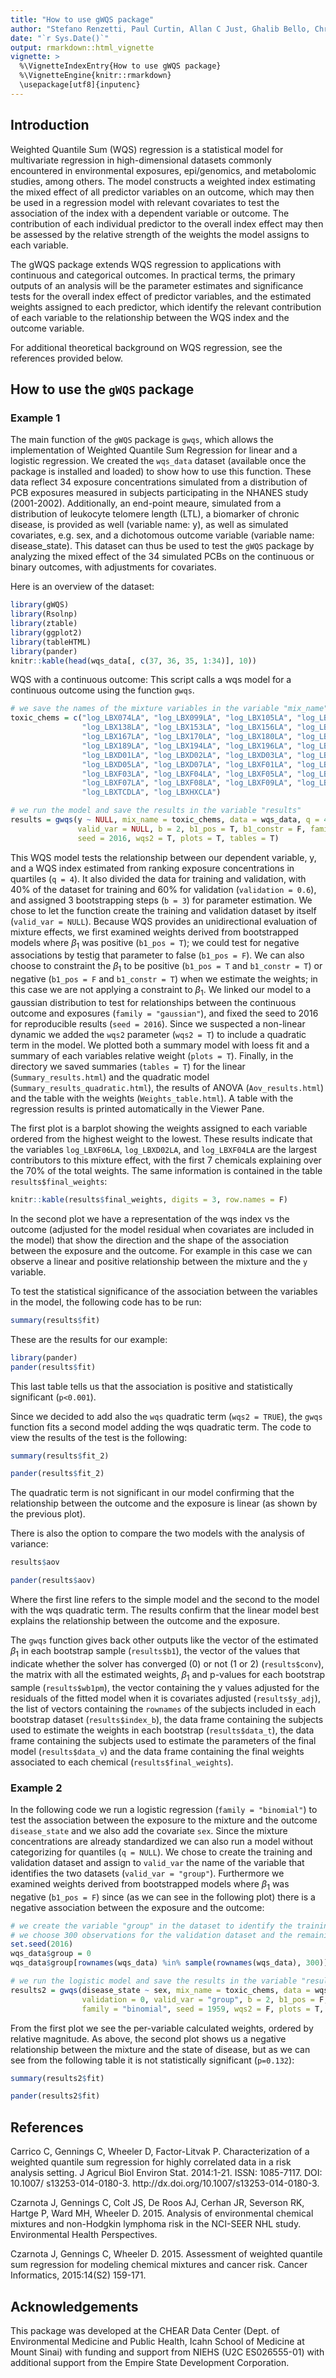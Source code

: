 ```yaml
---
title: "How to use gWQS package"
author: "Stefano Renzetti, Paul Curtin, Allan C Just, Ghalib Bello, Chris Gennings"
date: "`r Sys.Date()`"
output: rmarkdown::html_vignette
vignette: >
  %\VignetteIndexEntry{How to use gWQS package}
  %\VignetteEngine{knitr::rmarkdown}
  \usepackage[utf8]{inputenc}
---
```


## Introduction

Weighted Quantile Sum (WQS) regression is a statistical model for multivariate regression in high-dimensional datasets commonly encountered in environmental exposures, epi/genomics, and metabolomic studies, among others. The model constructs a weighted index estimating the mixed effect of all predictor variables on an outcome, which may then be used in a regression model with relevant covariates to test the association of the index with a dependent variable or outcome. The contribution of each individual predictor to the overall index effect may then be assessed by the relative strength of the weights the model assigns to each variable.

The gWQS package extends WQS regression to applications with continuous and categorical outcomes. In practical terms, the primary outputs of an analysis will be the parameter estimates and significance tests for the overall index effect of predictor variables, and the estimated weights assigned to each predictor, which identify the relevant contribution of each variable to the relationship between the WQS index and the outcome variable. 

For additional theoretical background on WQS regression, see the references provided below.


## How to use the `gWQS` package

### Example 1

The main function of the `gWQS` package is `gwqs`, which allows the implementation of Weighted Quantile Sum Regression for linear and a logistic regression. We created the `wqs_data` dataset (available once the package is installed and loaded) to show how to use this function. These data reflect 34 exposure concentrations simulated from a distribution of PCB exposures measured in subjects participating in the NHANES study (2001-2002). Additionally, an end-point meaure, simulated from a distribution of leukocyte telomere length (LTL), a biomarker of chronic disease, is provided as well (variable name: y), as well as simulated covariates, e.g. sex, and a dichotomous outcome variable (variable name: disease_state). This dataset can thus be used to test the `gWQS` package by analyzing the mixed effect of the 34 simulated PCBs on the continuous or binary outcomes, with adjustments for covariates. 

Here is an overview of the dataset:

```r
library(gWQS)
library(Rsolnp)
library(ztable)
library(ggplot2)
library(tableHTML)
library(pander)
knitr::kable(head(wqs_data[, c(37, 36, 35, 1:34)], 10))
```

WQS with a continuous outcome:
This script calls a wqs model for a continuous outcome using the function `gwqs`. 

```r

# we save the names of the mixture variables in the variable "mix_name"
toxic_chems = c("log_LBX074LA", "log_LBX099LA", "log_LBX105LA", "log_LBX118LA", 
                "log_LBX138LA", "log_LBX153LA", "log_LBX156LA", "log_LBX157LA", 
                "log_LBX167LA", "log_LBX170LA", "log_LBX180LA", "log_LBX187LA", 
                "log_LBX189LA", "log_LBX194LA", "log_LBX196LA", "log_LBX199LA", 
                "log_LBXD01LA", "log_LBXD02LA", "log_LBXD03LA", "log_LBXD04LA", 
                "log_LBXD05LA", "log_LBXD07LA", "log_LBXF01LA", "log_LBXF02LA", 
                "log_LBXF03LA", "log_LBXF04LA", "log_LBXF05LA", "log_LBXF06LA", 
                "log_LBXF07LA", "log_LBXF08LA", "log_LBXF09LA", "log_LBXPCBLA", 
                "log_LBXTCDLA", "log_LBXHXCLA")

# we run the model and save the results in the variable "results"
results = gwqs(y ~ NULL, mix_name = toxic_chems, data = wqs_data, q = 4, validation = 0.6,
               valid_var = NULL, b = 2, b1_pos = T, b1_constr = F, family = "gaussian", 
               seed = 2016, wqs2 = T, plots = T, tables = T)

```

This WQS model tests the relationship between our dependent variable, y, and a WQS index estimated from ranking exposure concentrations in quartiles (`q = 4`). It also divided the data for training and validation, with 40% of the dataset for training and 60% for validation (`validation = 0.6`), and assigned 3 bootstrapping steps (`b = 3`) for parameter estimation. We chose to let the function create the training and validation dataset by itself (`valid_var = NULL`). Because WQS provides an unidirectional evaluation of mixture effects, we first examined weights derived from bootstrapped models where $\beta_1$ was positive (`b1_pos = T`); we could test for negative associations by testig that parameter to false (`b1_pos = F`). We can also choose to constraint the $\beta_1$ to be positive (`b1_pos = T` and `b1_constr = T`) or negative (`b1_pos = F` and `b1_constr = T`) when we estimate the weights; in this case we are not applying a constraint to $\beta_1$. We linked our model to a gaussian distribution to test for relationships between the continuous outcome and exposures (`family = "gaussian"`), and fixed the seed to 2016 for reproducible results (`seed = 2016`). Since we suspected a non-linear dynamic we added the `wqs2` parameter (`wqs2 = T`) to include a quadratic term in the model. We plotted both a summary model with loess fit and a summary of each variables relative weight (`plots = T`). Finally, in the directory we saved summaries (`tables = T`) for the linear (`Summary_results.html`) and the quadratic model (`Summary_results_quadratic.html`), the results of ANOVA (`Aov_results.html`) and the table with the weights (`Weights_table.html`). A table with the regression results is printed automatically in the Viewer Pane.

The first plot is a barplot showing the weights assigned to each variable ordered from the highest weight to the lowest. These results indicate that the variables `log_LBXF06LA`, `log_LBXD02LA`, and `log_LBXF04LA` are the largest contributors to this mixture effect, with the first 7 chemicals explaining over the 70% of the total weights. The same information is contained in the table `results$final_weights`:

```r
knitr::kable(results$final_weights, digits = 3, row.names = F)
```

In the second plot we have a representation of the wqs index vs the outcome (adjusted for the model residual when covariates are included in the model) that show the direction and the shape of the association between the exposure and the outcome. For example in this case we can observe a linear and positive relationship between the mixture and the `y` variable.

To test the statistical significance of the association between the variables in the model, the following code has to be run:

```r
summary(results$fit)
```

These are the results for our example:

```r
library(pander)
pander(results$fit)
```

This last table tells us that the association is positive and statistically significant (`p<0.001`).  

Since we decided to add also the `wqs` quadratic term (`wqs2 = TRUE`), the `gwqs` function fits a second model adding the wqs quadratic term. The code to view the results of the test is the following:

```r
summary(results$fit_2)
```

```r
pander(results$fit_2)
```

The quadratic term is not significant in our model confirming that the relationship between the outcome and the exposure is linear (as shown by the previous plot).

There is also the option to compare the two models with the analysis of variance:

```r
results$aov
```

```r
pander(results$aov)
```

Where the first line refers to the simple model and the second to the model with the wqs quadratic term. The results confirm that the linear model best explains the relationship between the outcome and the exposure.  

The `gwqs` function gives back other outputs like the vector of the estimated $\beta_1$ in each bootstrap sample (`results$b1`), the vector of the values that indicate whether the solver has converged (0) or not (1 or 2) (`results$conv`), the matrix with all the estimated weights, $\beta_1$ and p-values for each bootstrap sample (`results$wb1pm`), the vector containing the y values adjusted for the residuals of the fitted model when it is covariates adjusted (`results$y_adj`), the list of vectors containing the `rownames` of the subjects included in each bootstrap dataset (`results$index_b`), the data frame containing the subjects used to estimate the weights in each bootstrap (`results$data_t`), the data frame containing the subjects used to estimate the parameters of the final model (`results$data_v`) and the data frame containing the final weights associated to each chemical (`results$final_weights`).

### Example 2

In the following code we run a logistic regression (`family = "binomial"`) to test the association between the exposure to the mixture and the outcome `disease_state` and we also add the covariate `sex`. Since the mixture concentrations are already standardized we can also run a model without categorizing for quantiles (`q = NULL`). We chose to create the training and validation dataset and assign to `valid_var` the name of the variable that identifies the two datasets (`valid_var = "group"`). Furthermore we examined weights derived from bootstrapped models where $\beta_1$ was negative (`b1_pos = F`) since (as we can see in the following plot) there is a negative association between the exposure and the outcome:

```r
# we create the variable "group" in the dataset to identify the training and validation dataset:
# we choose 300 observations for the validation dataset and the remaining 200 for the training dataset
set.seed(2016)
wqs_data$group = 0
wqs_data$group[rownames(wqs_data) %in% sample(rownames(wqs_data), 300)] = 1

# we run the logistic model and save the results in the variable "results2"
results2 = gwqs(disease_state ~ sex, mix_name = toxic_chems, data = wqs_data, q = NULL, 
                validation = 0, valid_var = "group", b = 2, b1_pos = F, b1_constr = F,
                family = "binomial", seed = 1959, wqs2 = F, plots = T, tables = T)
```

From the first plot we see the per-variable calculated weights, ordered by relative magnitude. As above, the second plot shows us a negative relationship between the mixture and the state of disease, but as we can see from the following table it is not statistically significant (`p=0.132`):

```r
summary(results2$fit)
```

```r
pander(results2$fit)
```


## References

Carrico C, Gennings C, Wheeler D, Factor-Litvak P. Characterization of a weighted quantile sum regression for highly correlated data in a risk analysis setting. J Agricul Biol Environ Stat. 2014:1-21. ISSN: 1085-7117. DOI: 10.1007/ s13253-014-0180-3. http://dx.doi.org/10.1007/s13253-014-0180-3.

Czarnota J, Gennings C, Colt JS, De Roos AJ, Cerhan JR, Severson RK, Hartge P, Ward MH, Wheeler D. 2015. Analysis of environmental chemical mixtures and non-Hodgkin lymphoma risk in the NCI-SEER NHL study. Environmental Health Perspectives.

Czarnota J, Gennings C, Wheeler D. 2015. Assessment of weighted quantile sum regression for modeling chemical mixtures and cancer risk. Cancer Informatics, 2015:14(S2) 159-171.

## Acknowledgements

This package was developed at the CHEAR Data Center (Dept. of Environmental Medicine and Public Health, Icahn School of Medicine at Mount Sinai) with funding and support from NIEHS (U2C ES026555-01) with additional support from the Empire State Development Corporation.
